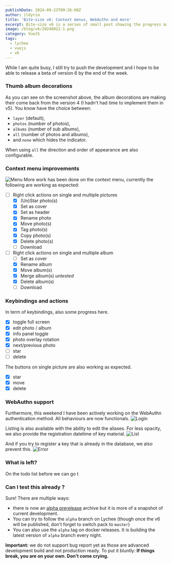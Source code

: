```yaml
---
publishDate: 2024-09-23T09:26:00Z
author: ildyria
title: 'Bite-size v6: Context menus, WebAuthn and more'
excerpt: Bite-size v6 is a series of small post showing the progress made on the development of the future version of Lychee.
image: /blog/v6/20240922-1.png
category: VueJS
tags:
  - lychee
  - vuejs
  - v6
---
```

While I am quite busy, I still try to push the development and I hope to be able to release a beta of version 6 by the end of the week.

### Thumb album decorations

As you can see on the screenshot above, the album decorations are making their come back from the version 4 (I hadn't had time to implement them in v5).
You know have the choice between:
- `layer` (default),
- `photos` (number of photos), 
- `albums` (number of sub albums),
- `all` (number of photos and albums),
- and `none` which hides the indicator.

When using `all` the direction and order of appearance are also configurable.

### Context menu improvements

![Menu](/blog/v6/20240915-2.png)
More work has been done on the context menu, currently the following are working as expected:
- [ ] Right click actions on single and multiple pictures
  - [x] (Un)Star photo(s)
  - [x] Set as cover
  - [x] Set as header
  - [x] Rename photo
  - [x] Move photo(s)
  - [x] Tag photo(s)
  - [x] Copy photo(s)
  - [x] Delete photo(s)
  - [ ] Download
- [ ] Right click actions on single and multiple album
  - [ ] Set as cover
  - [x] Rename album
  - [x] Move album(s)
  - [x] Merge album(s) _untested_
  - [x] Delete album(s)
  - [ ] Download

### Keybindings and actions

In term of keybindings, also some progress here.
- [x] toggle full screen
- [x] edit photo / album
- [x] info panel toggle
- [x] photo overlay rotation
- [x] next/previous photo
- [ ] star
- [ ] delete

The buttons on single picture are also working as expected.
- [x] star
- [x] move
- [x] delete

### WebAuthn support

Furthermore, this weekend I have been actively working on the WebAuthn authentication method.
All behaviours are now functionals.
![Login](/blog/v6/20240923-1.png)

Listing is also available with the ability to edit the aliases.
For less opacity, we also provide the registration datetime of key material.
![List](/blog/v6/20240923-2.png)

And if you try to register a key that is already in the database, we also prevent this.
![Error](/blog/v6/20240923-3.png)

### What is left?

On the todo list before we can go t

### Can I test this already ?

Sure! There are multiple ways:
- there is now an [alpha prerelease](https://github.com/LycheeOrg/Lychee/releases/tag/v6.0.0-alpha1) archive but it is more of a snapshot of current development.
- You can try to follow the `alpha` branch on Lychee (though once the v6 will be published, don't forget to switch pack to `master`)
- You can also use the `alpha` tag on docker releases. It is building the latest version of `alpha` branch every night.

**Important:** we do not support bug report yet as those are advanced development build and not production ready.
To put it bluntly: **If things break, you are on your own. Don't come crying.**